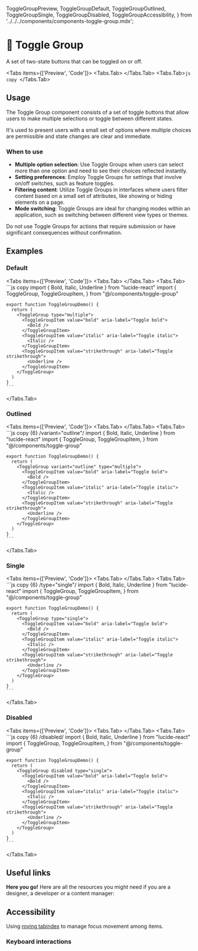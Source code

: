   ToggleGroupPreview,
  ToggleGroupDefault,
  ToggleGroupOutlined,
  ToggleGroupSingle,
  ToggleGroupDisabled,
  ToggleGroupAccessibility,
} from '../../../components/components-toggle-group.mdx';

# 💠 Toggle Group

A set of two-state buttons that can be toggled on or off.

<Tabs items={['Preview', 'Code']}>
  <Tabs.Tab>
    <ToggleGroupPreview />
  </Tabs.Tab>
  <Tabs.Tab>```js copy ```</Tabs.Tab>
</Tabs>

## Usage

The Toggle Group component consists of a set of toggle buttons that allow users to make multiple selections or toggle between different states.

It's used to present users with a small set of options where multiple choices are permissible and state changes are clear and immediate.

### When to use

- **Multiple option selection**: Use Toggle Groups when users can select more than one option and need to see their choices reflected instantly.
- **Setting preferences**: Employ Toggle Groups for settings that involve on/off switches, such as feature toggles.
- **Filtering content**: Utilize Toggle Groups in interfaces where users filter content based on a small set of attributes, like showing or hiding elements on a page.
- **Mode switching**: Toggle Groups are ideal for changing modes within an application, such as switching between different view types or themes.

Do not use Toggle Groups for actions that require submission or have significant consequences without confirmation.

## Examples

### Default

<Tabs items={['Preview', 'Code']}>
  <Tabs.Tab>
    <ToggleGroupDefault />
  </Tabs.Tab>
  <Tabs.Tab>
    ```js copy 
    import { Bold, Italic, Underline } from "lucide-react"
    import { ToggleGroup, ToggleGroupItem, } from "@/components/toggle-group"
 
    export function ToggleGroupDemo() {
      return (
        <ToggleGroup type="multiple">
          <ToggleGroupItem value="bold" aria-label="Toggle bold">
            <Bold />
          </ToggleGroupItem>
          <ToggleGroupItem value="italic" aria-label="Toggle italic">
            <Italic />
          </ToggleGroupItem>
          <ToggleGroupItem value="strikethrough" aria-label="Toggle strikethrough">
            <Underline />
          </ToggleGroupItem>
        </ToggleGroup>
      )
    } 
    ```
  </Tabs.Tab>
</Tabs>

### Outlined

<Tabs items={['Preview', 'Code']}>
  <Tabs.Tab>
    <ToggleGroupOutlined />
  </Tabs.Tab>
  <Tabs.Tab>
    ```js copy {6} /variant="outline"/
    import { Bold, Italic, Underline } from "lucide-react"
    import { ToggleGroup, ToggleGroupItem, } from "@/components/toggle-group"
 
    export function ToggleGroupDemo() {
      return (
        <ToggleGroup variant="outline" type="multiple">
          <ToggleGroupItem value="bold" aria-label="Toggle bold">
            <Bold />
          </ToggleGroupItem>
          <ToggleGroupItem value="italic" aria-label="Toggle italic">
            <Italic />
          </ToggleGroupItem>
          <ToggleGroupItem value="strikethrough" aria-label="Toggle strikethrough">
            <Underline />
          </ToggleGroupItem>
        </ToggleGroup>
      )
    } 
    ```
  </Tabs.Tab>
</Tabs>

### Single

<Tabs items={['Preview', 'Code']}>
  <Tabs.Tab>
    <ToggleGroupSingle />
  </Tabs.Tab>
  <Tabs.Tab>
    ```js copy {6} /type="single"/
    import { Bold, Italic, Underline } from "lucide-react"
    import { ToggleGroup, ToggleGroupItem, } from "@/components/toggle-group"
 
    export function ToggleGroupDemo() {
      return (
        <ToggleGroup type="single">
          <ToggleGroupItem value="bold" aria-label="Toggle bold">
            <Bold />
          </ToggleGroupItem>
          <ToggleGroupItem value="italic" aria-label="Toggle italic">
            <Italic />
          </ToggleGroupItem>
          <ToggleGroupItem value="strikethrough" aria-label="Toggle strikethrough">
            <Underline />
          </ToggleGroupItem>
        </ToggleGroup>
      )
    } 
    ```
  </Tabs.Tab>
</Tabs>

### Disabled

<Tabs items={['Preview', 'Code']}>
  <Tabs.Tab>
    <ToggleGroupDisabled />
  </Tabs.Tab>
  <Tabs.Tab>
    ```js copy {6} /disabled/
    import { Bold, Italic, Underline } from "lucide-react"
    import { ToggleGroup, ToggleGroupItem, } from "@/components/toggle-group"
 
    export function ToggleGroupDemo() {
      return (
        <ToggleGroup disabled type="single">
          <ToggleGroupItem value="bold" aria-label="Toggle bold">
            <Bold />
          </ToggleGroupItem>
          <ToggleGroupItem value="italic" aria-label="Toggle italic">
            <Italic />
          </ToggleGroupItem>
          <ToggleGroupItem value="strikethrough" aria-label="Toggle strikethrough">
            <Underline />
          </ToggleGroupItem>
        </ToggleGroup>
      )
    } 
    ```
  </Tabs.Tab>
</Tabs>

## Useful links

**Here you go!** Here are all the resources you might need if you are a designer, a developer or a content manager:

<Cards className="mt-8">
  <Card
    title="🤖 Storybook"
    href="https://main--653e613f4feb85c1b6467ba7.chromatic.com/?path=/docs/components-toggle-group--documentation"
  />
  <Card
    title="🪄 Figma"
    href="https://www.figma.com/file/acdO58jx9zgGfkKu6htrx2/%F0%9F%8D%9D-Fusillo-Design-System?type=design&node-id=1063%3A304&mode=design&t=Aq9znIDZ1U4lgvQV-1"
  />
</Cards>

## Accessibility

Using [roving tabindex](https://www.w3.org/WAI/ARIA/apg/patterns/radio/examples/radio/) to manage focus movement among items.

### Keyboard interactions

<ToggleGroupAccessibility />
